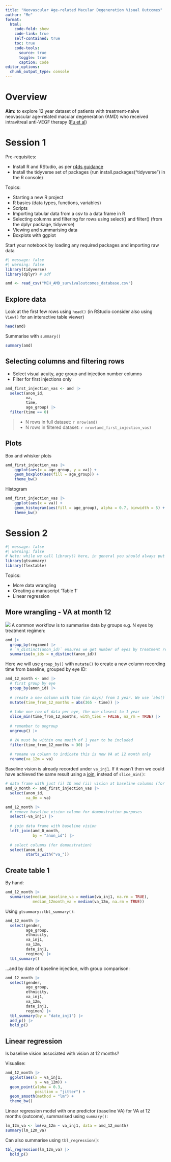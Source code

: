 ```yaml
---
title: "Neovascular Age-related Macular Degeneration Visual Outcomes"
author: "Me"
format: 
  html:
    code-fold: show
    code-link: true
    self-contained: true
    toc: true
    code-tools:
      source: true
      toggle: true
      caption: Code
editor_options: 
  chunk_output_type: console
---
```


# Overview

**Aim:** to explore 12 year dataset of patients with treatment-naive neovascular age-related macular degeneration (AMD) who received intravitreal anti-VEGF therapy ([Fu et al](https://jamanetwork.com/journals/jamaophthalmology/fullarticle/2772986))

# Session 1

::: callout-tip
Pre-requisites:

-   Install R and RStudio, as per [r4ds guidance](https://r4ds.hadley.nz/intro#prerequisites "r4ds guidance")
-   Install the tidyverse set of packages (run install.packages("tidyverse") in the R console)

Topics:

-   Starting a new R project
-   R basics (data types, functions, variables)
-   Scripts
-   Importing tabular data from a csv to a data frame in R
-   Selecting columns and filtering for rows using select() and filter() (from the dplyr package, tidyverse)
-   Viewing and summarising data
-   Boxplots with ggplot
:::

Start your notebook by loading any required packages and importing raw data

```r
#| message: false
#| warning: false
library(tidyverse)
library(dplyr) # sdf

amd <- read_csv("MEH_AMD_survivaloutcomes_database.csv")
```

## Explore data

Look at the first few rows using `head()` (in RStudio consider also using `View()` for an interactive table viewer)

```r
head(amd)
```

Summarise with `summary()`

```r
summary(amd)
```

## Selecting columns and filtering rows

-   Select visual acuity, age group and injection number columns
-   Filter for first injections only

```r
amd_first_injection_vas <- amd |>
  select(anon_id,
         va, 
         time, 
         age_group) |>
  filter(time == 0)
```

> -   N rows in full dataset: `r nrow(amd)`
> -   N rows in filtered dataset: `r nrow(amd_first_injection_vas)`

## Plots

Box and whisker plots

```r
amd_first_injection_vas |>
    ggplot(aes(x = age_group, y = va)) +
    geom_boxplot(aes(fill = age_group)) +
    theme_bw()
```

Histogram

```r
amd_first_injection_vas |>
    ggplot(aes(x = va)) +
    geom_histogram(aes(fill = age_group), alpha = 0.7, binwidth = 5) +
    theme_bw()
```

# Session 2

```r
#| message: false
#| warning: false
# Note: while we call library() here, in general you should always put *all* library() calls and variables at the start of your script/notebook
library(gtsummary)
library(flextable)
```

::: callout-tip
Topics:

-   More data wrangling
-   Creating a manuscript 'Table 1'
-   Linear regression
:::

## More wrangling - VA at month 12

![](https://bioinformatics-core-shared-training.github.io/r-intro/images/group_and_summarise.png) A common workflow is to summarise data by groups e.g. N eyes by treatment regimen:

```r
amd |>
  group_by(regimen) |>
  # `n_distinct(anon_id)` ensures we get number of eyes by treatment regimen, rather than number of observations which would be `summarise(n_observations = n())` or `summarise(n_observations = length(anon_id))`
  summarise(n_ids = n_distinct(anon_id))
```

Here we will use `group_by()` with `mutate()` to create a new column recording time from baseline, grouped by eye ID:

```r
amd_12_month <- amd |>
  # first group by eye
  group_by(anon_id) |>
  
  # create a new column with time (in days) from 1 year. We use `abs()` to convert negative values to positive
  mutate(time_from_12_months = abs(365 - time)) |>
  
  # take one row of data per eye, the one closest to 1 year
  slice_min(time_from_12_months, with_ties = FALSE, na_rm = TRUE) |>
  
  # remember to ungroup
  ungroup() |>

  # VA must be within one month of 1 year to be included
  filter(time_from_12_months < 30) |>
  
  # rename va column to indicate this is now VA at 12 month only
  rename(va_12m = va)
```

Baseline vision is already recorded under `va_inj1`. If it wasn't then we could have achieved the same result using a [join](https://r4ds.hadley.nz/joins.html), instead of `slice_min()`:

```r
# data frame with just (i) ID and (ii) vision at baseline columns (for demonstration)
amd_0_month <- amd_first_injection_vas |>
  select(anon_id,
         va_0m = va)

amd_12_month |>
  # remove baseline vision column for demonstration purposes
  select(-va_inj1) |>
  
  # join data frame with baseline vision
  left_join(amd_0_month,
            by = "anon_id") |>
  
  # select columns (for demonstration)
  select(anon_id,
         starts_with("va_"))
```

## Create table 1

By hand:

```r
amd_12_month |>
  summarise(median_baseline_va = median(va_inj1, na.rm = TRUE),
            median_12month_va = median(va_12m, na.rm = TRUE))
```

Using `gtsummary::tbl_summary()`:

```r
amd_12_month |>
  select(gender,
         age_group,
         ethnicity,
         va_inj1,
         va_12m,
         date_inj1,
         regimen) |>
  tbl_summary()
```

...and by date of baseline injection, with group comparison:

```r
amd_12_month |>
  select(gender,
         age_group,
         ethnicity,
         va_inj1,
         va_12m,
         date_inj1,
         regimen) |>
  tbl_summary(by = "date_inj1") |>
  add_p() |>
  bold_p()
```

## Linear regression

Is baseline vision associated with vision at 12 months?

Visualise:

```r
amd_12_month |>
  ggplot(aes(x = va_inj1,
             y = va_12m)) +
  geom_point(alpha = 0.3, 
             position = "jitter") +
  geom_smooth(method = "lm") +
  theme_bw()
```

Linear regression model with one predictor (baseline VA) for VA at 12 months (outcome), summarised using `summary()`:

```r
lm_12m_va <- lm(va_12m ~ va_inj1, data = amd_12_month)
summary(lm_12m_va)
```

Can also summarise using `tbl_regression()`:

```r
tbl_regression(lm_12m_va) |>
  bold_p()
```
